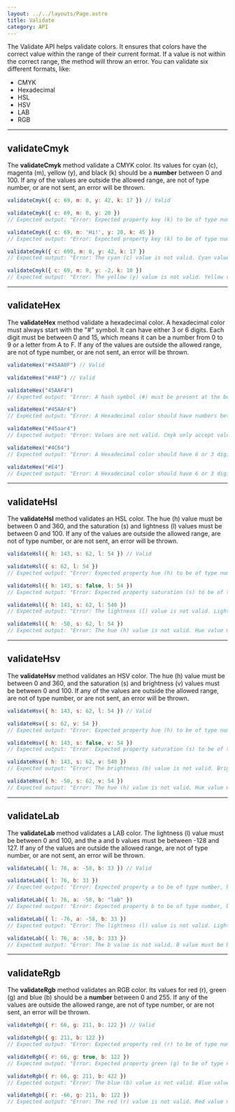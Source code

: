 ```yaml
---
layout: ../../layouts/Page.astro
title: Validate
category: API
---
```


The Validate API helps validate colors. It ensures that colors have the correct value within the range of their current format. If a value is not within the correct range, the method will throw an error. You can validate six different formats, like:

- CMYK
- Hexadecimal
- HSL
- HSV
- LAB
- RGB

<hr/>



## validateCmyk

The **validateCmyk** method validate a CMYK color. Its values for cyan (c), magenta (m), yellow (y), and black (k) should be a **number** between 0 and 100. If any of the values are outside the allowed range, are not of type number, or are not sent, an error will be thrown.

```js
validateCmyk({ c: 69, m: 0, y: 42, k: 17 }) // Valid

validateCmyk({ c: 69, m: 0, y: 20 })
// Expected output: "Error: Expected property key (k) to be of type number, but got undefined."

validateCmyk({ c: 69, m: 'Hi!', y: 20, k: 45 })
// Expected output: "Error: Expected property key (k) to be of type number, but got string."

validateCmyk({ c: 690, m: 0, y: 42, k: 17 })
// Expected output: "Error: The cyan (c) value is not valid. Cyan value must be between 0 and 100."

validateCmyk({ c: 69, m: 0, y: -2, k: 10 })
// Expected output: "Error: The yellow (y) value is not valid. Yellow value must be between 0 and 100."
```

<hr/>



## validateHex

The **validateHex** method validate a hexadecimal color. A hexadecimal color must always start with the "#" symbol. It can have either 3 or 6 digits. Each digit must be between 0 and 15, which means it can be a number from 0 to 9 or a letter from A to F. If any of the values are outside the allowed range, are not of type number, or are not sent, an error will be thrown.

```js
validateHex("#45AA0F") // Valid

validateHex("#4AF") // Valid

validateHex("45AAF4")
// Expected output: "Error: A hash symbol (#) must be present at the begining of the color."

validateHex("#45AAr4")
// Expected output: "Error: A Hexadecimal color should have numbers between 0-9 and letter between a-f."

validateHex("#45aar4")
// Expected output: "Error: Values are not valid. Cmyk only accept values from 0 to 100"

validateHex("#4C64")
// Expected output: "Error: A Hexadecimal color should have 6 or 3 digits."

validateHex("#E4")
// Expected output: "Error: A Hexadecimal color should have 6 or 3 digits."
```

<hr/>



## validateHsl

The **validateHsl** method validates an HSL color. The hue (h) value must be between 0 and 360, and the saturation (s) and lightness (l) values must be between 0 and 100. If any of the values are outside the allowed range, are not of type number, or are not sent, an error will be thrown.

```js
validateHsl({ h: 143, s: 62, l: 54 }) // Valid

validateHsl({ s: 62, l: 54 })
// Expected output: "Error: Expected property hue (h) to be of type number, but got undefined."

validateHsl({ h: 143, s: false, l: 54 })
// Expected output: "Error: Expected property saturation (s) to be of type number, but got boolean."

validateHsl({ h: 143, s: 62, l: 540 })
// Expected output: "Error: The lightness (l) value is not valid. Lightness value must be between 0 and 100."

validateHsl({ h: -50, s: 62, l: 54 })
// Expected output: "Error: The hue (h) value is not valid. Hue value must be between 0 and 360."
```

<hr/>



## validateHsv

The **validateHsv** method validates an HSV color. The hue (h) value must be between 0 and 360, and the saturation (s) and brightness (v) values must be between 0 and 100. If any of the values are outside the allowed range, are not of type number, or are not sent, an error will be thrown.

```js
validateHsv({ h: 143, s: 62, l: 54 }) // Valid

validateHsv({ s: 62, v: 54 })
// Expected output: "Error: Expected property hue (h) to be of type number, but got undefined."

validateHsv({ h: 143, s: false, v: 54 })
// Expected output: "Error: Expected property saturation (s) to be of type number, but got boolean."

validateHsv({ h: 143, s: 62, v: 540 })
// Expected output: "Error: The brightness (b) value is not valid. Brightness value must be between 0 and 100."

validateHsv({ h: -50, s: 62, v: 54 })
// Expected output: "Error: The hue (h) value is not valid. Hue value must be between 0 and 360."
```

<hr/>



## validateLab

The **validateLab** method validates a LAB color. The lightness (l) value must be between 0 and 100, and the a and b values must be between -128 and 127. If any of the values are outside the allowed range, are not of type number, or are not sent, an error will be thrown.

```js
validateLab({ l: 76, a: -58, b: 33 }) // Valid

validateLab({ l: 76, b: 33 })
// Expected output: "Error: Expected property a to be of type number, but got undefined."

validateLab({ l: 76, a: -58, b: "lab" })
// Expected output: "Error: Expected property b to be of type number, but got string."

validateLab({ l: -76, a: -58, b: 33 })
// Expected output: "Error: The lightness (l) value is not valid. Lightness value must be between 0 and 100."

validateLab({ l: 76, a: -58, b: 333 })
// Expected output: "Error: The b value is not valid. B value must be between -128 and 127."
```

<hr/>



## validateRgb

The **validateRgb** method validates an RGB color. Its values for red (r), green (g) and blue (b) should be a **number** between 0 and 255. If any of the values are outside the allowed range, are not of type number, or are not sent, an error will be thrown.

```js
validateRgb({ r: 66, g: 211, b: 122 }) // Valid

validateRgb({ g: 211, b: 122 })
// Expected output: "Error: Expected property red (r) to be of type number, but got undefined."

validateRgb({ r: 66, g: true, b: 122 })
// Expected output: "Error: Expected property green (g) to be of type number, but got boolean."

validateRgb({ r: 66, g: 211, b: 422 })
// Expected output: "Error: The blue (b) value is not valid. Blue value must be between 0 and 255."

validateRgb({ r: -66, g: 211, b: 122 })
// Expected output: "Error: The red (r) value is not valid. Red value must be between 0 and 255."
```